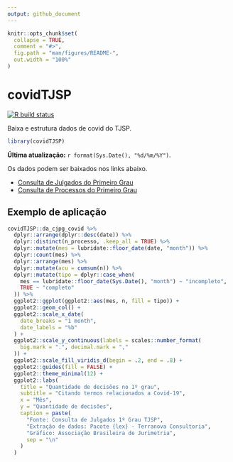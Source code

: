 ```yaml
---
output: github_document
---
```


<!-- README.md is generated from README.Rmd. Please edit that file -->

```r
knitr::opts_chunk$set(
  collapse = TRUE,
  comment = "#>",
  fig.path = "man/figures/README-",
  out.width = "100%"
)
```

# covidTJSP

<!-- badges: start -->
[![R build status](https://github.com/abjur/covidTJSP/workflows/R-CMD-check/badge.svg)](https://github.com/abjur/covidTJSP/actions)
<!-- badges: end -->

Baixa e estrutura dados de covid do TJSP.

```r
library(covidTJSP)
```

**Última atualização:** `r format(Sys.Date(), "%d/%m/%Y")`.

Os dados podem ser baixados nos links abaixo.

- [Consulta de Julgados do Primeiro Grau](inst/extdata/da_cjpg_covid.xlsx)
- [Consulta de Processos do Primeiro Grau](inst/extdata/da_cpopg_covid.xlsx)

## Exemplo de aplicação

```r
covidTJSP::da_cjpg_covid %>% 
  dplyr::arrange(dplyr::desc(date)) %>% 
  dplyr::distinct(n_processo, .keep_all = TRUE) %>% 
  dplyr::mutate(mes = lubridate::floor_date(date, "month")) %>% 
  dplyr::count(mes) %>% 
  dplyr::arrange(mes) %>% 
  dplyr::mutate(acu = cumsum(n)) %>% 
  dplyr::mutate(tipo = dplyr::case_when(
    mes == lubridate::floor_date(Sys.Date(), "month") ~ "incompleto",
    TRUE ~ "completo"
  )) %>% 
  ggplot2::ggplot(ggplot2::aes(mes, n, fill = tipo)) +
  ggplot2::geom_col() +
  ggplot2::scale_x_date(
    date_breaks = "1 month",
    date_labels = "%b"
  ) +
  ggplot2::scale_y_continuous(labels = scales::number_format(
    big.mark = ".", decimal.mark = ","
  )) +
  ggplot2::scale_fill_viridis_d(begin = .2, end = .8) +
  ggplot2::guides(fill = FALSE) +
  ggplot2::theme_minimal(12) +
  ggplot2::labs(
    title = "Quantidade de decisões no 1º grau",
    subtitle = "Citando termos relacionados a Covid-19",
    x = "Mês",
    y = "Quantidade de decisões",
    caption = paste(
      "Fonte: Consulta de Julgados 1º Grau TJSP",
      "Extração de dados: Pacote {lex} - Terranova Consultoria",
      "Gráfico: Associação Brasileira de Jurimetria",
      sep = "\n"
    )
  )
```


